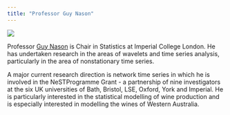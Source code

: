 ```yaml
---
title: "Professor Guy Nason"
---
```


![](images/gn.jpg)

Professor [Guy Nason](https://www.imperial.ac.uk/people/g.nason) is Chair in Statistics at Imperial College London. He has undertaken research in the areas of wavelets and time series analysis, particularly in the area of nonstationary time series. 

A major current research direction is network time series in which he is involved in the NeSTProgramme Grant - a partnership of nine investigators at the six UK universities of Bath, Bristol, LSE, Oxford, York and Imperial. He is particularly interested in the statistical modelling of wine production and is especially interested in modelling the wines of Western Australia.